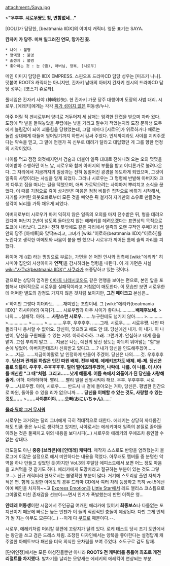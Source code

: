 attachment:/Saya.jpg

>'''"우후후. [[시로우]]쨩도 참, 변함없네..."'''

[GOLI]가 담당한, [beatmania IIDX]의 이미지 캐릭터. 영문 표기는 SAYA.

'''칸자키 가 당주. 미쳐 일그러진 연모, 망가진 꽃.'''
 * 나이 : 불명
 * 혈액형 : 불명
 * 출생지 : 불명
 * 좋아하는 것 : 눈 (雪), 아버님, 양복, [시로우]

메인 이미지 담당은 IIDX EMPRESS. 스핀오프 드라마CD 담당 성우는 [미즈키 나나].
덧붙여 ROOTS 캐릭터는 아니지만, 칸자키 남매의 아버지 칸자키 겐시의 드라마CD 담당 성우는 [코스기 쥬로타].

풀네임은 칸자키 사야 (神崎紗矢). 현 칸자키 가문 당주 대행이며 도장의 사범 대리. 시로우, [에레키]에게는 각각 [[피가 섞이지 않은]] 여동생/누나.

아주 어릴 적 겐시로부터 양녀로 거두어져 세 남매는 엄격한 단련을 받으며 자라 왔다. 도장에 막 발을 들여놓았을 무렵에는 낯을 가리고 말수가 적었는지라 도장 문하생 모두에게 놀림감이 되어 괴롭힘을 당했었는데, 그럴 때마다 [시로우]가 위로하거나 때로는 놀린 상대에게 대들어 얻어맞기까지 하면서 감싸 주었다. 언제까지라도 사야를 지켜주겠다는 약속을 믿고, 그 말에 언젠가 꼭 신부로 데려가 달라고 대답했던 게 그를 향한 연정의 시작이었다.

나이를 먹고 점점 의젓해지면서 검술과 더불어 일족 대대로 전해내려 오는 오의 몇몇을 이어받아 수행하던 어느 날, 시로우와 함께 아버지의 부름을 받고 어디론가로 불려나온다. 그 자리에서 지금까지의 일상과는 전혀 동떨어진 광경을 목도하게 되었으며, 그것이 일족의 사명이라는 사실을 알게 되었다.
그러나 시로우는 그 명령에 반발해 아버지와 크게 다투고 집을 떠나는 길을 택했으며, 애써 가로막으려는 사야마저 뿌리치고 소식을 끊었다. 이 때를 기점으로 깊이 상처받은 마음은 점점 비틀린 집착으로 바뀌기 시작해서, 자기를 저버린 의붓오빠로부터 모든 것을 빼앗은 뒤 철저히 자기만의 소유로 만들려는 생각이 뇌리를 가득 채우게 되었다.

아버지로부터 시로우가 마저 익히지 않은 일족의 오의를 마저 전수받은 뒤, 형을 데려오겠다며 떠난지 2년이 넘도록 돌아오지 않는 에레키를 데려오겠다는 표면상의 목적으로 도쿄에 나타났다. 그러나 전혀 뜻밖에도 같은 자리에서 일족의 오랜 구적인 우메기리 집안의 당주 [아메토]와 맞딱뜨리고, 그녀가 [wiki:"이로하(beatmania IIDX)"이로하]를 노린다고 생각한 아메토와 싸움이 붙을 뻔 했으나 시로우가 끼어든 틈에 슬쩍 자리를 피했다.

뒤이어 개 (戌) 라는 명칭으로 부르는, 가면을 쓴 어떤 인사와 접촉해 [wiki:"에리카" 히시미야 집안의 사생아이자 '''연적''']을 감시하라는 명령을 내린다. 이 개 가면은 사실 [[wiki:"사쿠라(beatmania IIDX)" 사쿠라]]가 조종당하고 있는 것이다.

겉으로는 상당히 엄격한 [[야마토 나데시코]]와도 같은 언행을 보이는 편으로, 본인 앞을 포함해서 대외적으로 시로우를 실패작이라고 거침없이 매도한다. 이 모습만 보면 시로우한테 어떠한 별도의 감정도 가지지 않은 것처럼 보이지만, '''그건 페이크고''' 본심은...

>'하지만 그렇다 치더라도. ......재미있는 조합이네. 그 [wiki:"에리카(beatmania IIDX)" 히사미야의 여자]가...... 시로우쨩과 아주 사이가 좋다니............'''배제후보네.'''
>나의......실패작. 아아......'''사랑스런 시로우.''' ......누구한테도 넘기지 않아......
>............
>...............
>.........
>............우후, 우후후후. ......그래. 시로우...... 시로우쨩. 나만 따돌리다니 용서할 수 없어요. 당신이, 잊으려고 해도 안 돼. 당신에겐 내가. 이 내가. 이 나만이, 당신을 구원해줄 수 있는 거야. 아하하하하. 그래. 그런거야. 안심하고 내게 몸을 맡겨. 고집 부리지 말고...... 지금은 나는, 예전의 당신 정도는 아득히 뛰어넘는 "힘"을 손에 넣었어. 아버지한테조차 신뢰받고 있다고......? 내가 당신을 인도해주겠어......
>......지금. ......지금이야말로 날 인정하게 만들어 주겠어. 당신은 나의......것. 우후후후후. '''당신과 관계된 하찮은 인간 따윈 배제. 전부 배제. 에레키조차도 배제. 배-제. 당신은 홀로 외톨이. 우후후. 우후후후후. 밀어 떨어뜨려주겠어, 나락에. 나를. 이 나를. 이 사야를 배신한 "그 때"처럼. 그리고......낫게 해줄게. 어둠 속에서 외톨이가 된 당신을 사랑해줄게.''' 아하. 아하하하하. 빨리......빨리 일을 진행시켜야 해요. 우후. 우후후후. 시로우......시로우쨩. 아아, 시로우...... 반드시 내 곁에 돌아오는 거야, 당신은. 평범한 인간으로 따윈, 돌아올 수 있을 리가 없으니까...... '''당신을 이해할 수 있는 것도, 사랑할 수 있는 것도......'''
>'''......사야뿐이야......오빠(おにいちゃん)'''......'

'''[[몰라 뭐야 그거 무서워]]'''

시로우는 과거와는 달리 그녀에게 극히 적대적으로 대한다. 에레키는 상당히 까다롭긴 해도 인품 좋은 누나로 생각하고 있지만, 사야로서는 에레키마저 일족의 본질로 끌어들이려는 것은 둘째치고 위의 내용을 보다시피(...) 시로우와 에레키의 우애조차 용인할 수 없는 상태다.

더도덜도 아닌 '''중증 [브라콘]에 [얀데레] 캐릭터'''. 제작자 스스로도 반향을 염려했는지 블로그에 이같은 설정으로 해서 미안하다는 내용을 적었다. 아무래도 멤버들 중 분명한 악역을 하나 만들고 싶었던 듯(하지만 Vol.3의 후일담 에피소드에서 보면 어느 정도 마음을 고쳐먹을 것 같기도 하다. 에리카에게 도망치라고 절규하는 부분이 있는 것도 그렇고...). 신규 캐릭터라 현재로서는 불명확한 부분이 많다.
거기에 스토리상 출연 자체가 적은 편. 함께 등장한 아메토의 경우 드라마 CD에서 여러 차례 등장하고 특히 vol.5에선 아예 메인을 차지하~~고 [[Express Emotion]]과 [[Little Star]]에서 레드 앨리스 코스튬으로 그야말로 미친 존재감을 선보이~~면서 인기가 폭발했는데 반면 이쪽은 영...

'''얀데레 여동생'''이란 시점에서 주인공급 여캐인 에리카에 있어서 '''최종보스'''나 다름없는 포지션이기 때문에 빠르든 늦든 언젠가 이 둘의 직접적인 충돌이 예상된다. 다만 그게 언제가 될 지는 아무도 모른다(...) --이게 다 [[쿠프로]] 때문이다.--.

시로우, 에레키처럼 머리칼 뒷편에 꼬랑지가 달려 있다. 로케 테스트 당시 초기 도안에서는 왕관을 쓰고 검은 드레스 차림. 조정된 디자인에서는 양복을 좋아한다는 설정답게 캐주얼한 아메토보다 패션을 더욱 의식한 옷차림를 보여 주었다. 소도구로 검도 탑재. 

[단위인정]에서는 모든 여성진들뿐만 아니라 '''ROOTS 전 캐릭터를 통틀어 최초로 개전 리절트를 차지했다.''' 
발차기를 날리는 모양새는 에레키의 에레킥이 연상되는 부분.  
